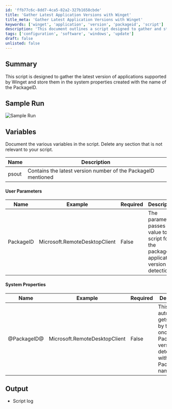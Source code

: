 ```yaml
---
id: 'ffb77c6c-8dd7-4ca5-82a2-327b1658cbde'
title: 'Gather Latest Application Versions with Winget'
title_meta: 'Gather Latest Application Versions with Winget'
keywords: ['winget', 'application', 'version', 'packageid', 'script']
description: 'This document outlines a script designed to gather and store the latest version of applications supported by Winget in system properties, using the PackageID as the identifier for each application.'
tags: ['configuration', 'software', 'windows', 'update']
draft: false
unlisted: false
---
```

## Summary

This script is designed to gather the latest version of applications supported by Winget and store them in the system properties created with the name of the PackageID.

## Sample Run

![Sample Run](../../../static/img/Application---Latest-Version-Detection-Winget/image_1.png)

## Variables

Document the various variables in the script. Delete any section that is not relevant to your script.

| Name  | Description                                                              |
|-------|--------------------------------------------------------------------------|
| psout | Contains the latest version number of the PackageID mentioned            |

#### User Parameters

| Name       | Example                       | Required | Description                                                                                     |
|------------|-------------------------------|----------|-------------------------------------------------------------------------------------------------|
| PackageID  | Microsoft.RemoteDesktopClient  | False    | The parameter passes the value to the script for the packageid application version detection    |

#### System Properties

| Name         | Example                       | Required | Description                                                                                     |
|--------------|-------------------------------|----------|-------------------------------------------------------------------------------------------------|
| @PackageID@  | Microsoft.RemoteDesktopClient  | False    | This automatically gets created by the script once the PackageID version detected with the PackageID name |

## Output

- Script log












